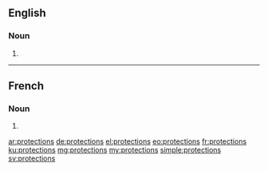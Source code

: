 ==English==

===Noun===
{{head|en|plural}}

# {{plural of|protection|lang=en}}

----

==French==

===Noun===
{{head|fr|plural|g=f-p}}

# {{plural of|protection|lang=fr}}

[[ar:protections]]
[[de:protections]]
[[el:protections]]
[[eo:protections]]
[[fr:protections]]
[[ku:protections]]
[[mg:protections]]
[[my:protections]]
[[simple:protections]]
[[sv:protections]]